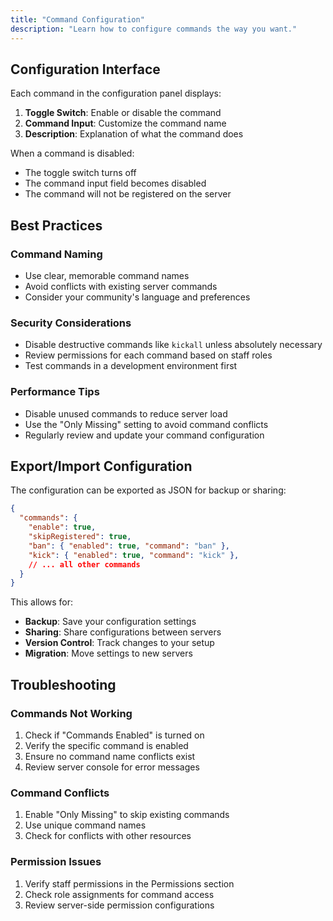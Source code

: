 ```yaml
---
title: "Command Configuration"
description: "Learn how to configure commands the way you want."
---
```


## Configuration Interface

Each command in the configuration panel displays:

1. **Toggle Switch**: Enable or disable the command
2. **Command Input**: Customize the command name
3. **Description**: Explanation of what the command does

When a command is disabled:
- The toggle switch turns off
- The command input field becomes disabled
- The command will not be registered on the server

## Best Practices

### Command Naming
- Use clear, memorable command names
- Avoid conflicts with existing server commands
- Consider your community's language and preferences

### Security Considerations
- Disable destructive commands like `kickall` unless absolutely necessary
- Review permissions for each command based on staff roles
- Test commands in a development environment first

### Performance Tips
- Disable unused commands to reduce server load
- Use the "Only Missing" setting to avoid command conflicts
- Regularly review and update your command configuration

## Export/Import Configuration

The configuration can be exported as JSON for backup or sharing:

```json
{
  "commands": {
    "enable": true,
    "skipRegistered": true,
    "ban": { "enabled": true, "command": "ban" },
    "kick": { "enabled": true, "command": "kick" },
    // ... all other commands
  }
}
```

This allows for:
- **Backup**: Save your configuration settings
- **Sharing**: Share configurations between servers
- **Version Control**: Track changes to your setup
- **Migration**: Move settings to new servers

## Troubleshooting

### Commands Not Working
1. Check if "Commands Enabled" is turned on
2. Verify the specific command is enabled
3. Ensure no command name conflicts exist
4. Review server console for error messages

### Command Conflicts
1. Enable "Only Missing" to skip existing commands
2. Use unique command names
3. Check for conflicts with other resources

### Permission Issues
1. Verify staff permissions in the Permissions section
2. Check role assignments for command access
3. Review server-side permission configurations